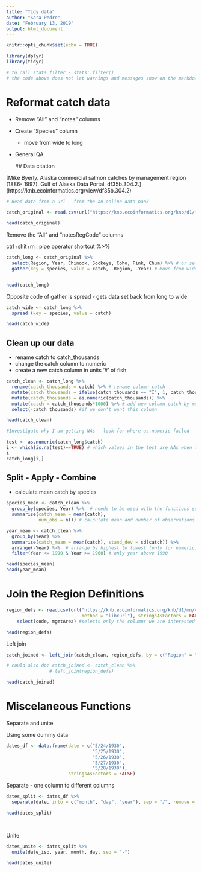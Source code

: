 ```yaml
---
title: "Tidy data"
author: "Sara Pedro"
date: "February 13, 2019"
output: html_document
---
```


```r
knitr::opts_chunk$set(echo = TRUE)
```

```r
library(dplyr)
library(tidyr)

# to call stats filter - stats::filter()
# the code above does not let warnings and messages show on the markdown version
```


# Reformat catch data

* Remove "All" and "notes" columns
* Create "Species" column
    - move from wide to long
* General QA

    ## Data citation

[Mike Byerly. Alaska commercial salmon catches by management region (1886- 1997). Gulf of Alaska Data Portal. df35b.304.2.] (https://knb.ecoinformatics.org/view/df35b.304.2)



```r

# Read data from a url - from the an online data bank

catch_original <- read.csv(url("https://knb.ecoinformatics.org/knb/d1/mn/v2/object/df35b.302.1", method = "libcurl"), stringsAsFactors = FALSE)

head(catch_original)

```

Remove the "All" and "notesRegCode" columns

ctrl+shit+m : pipe operator shortcut %>% 

```r

catch_long <- catch_original %>%
  select(Region, Year, Chinook, Sockeye, Coho, Pink, Chum) %>% # or select(-All,-notesRegCode)
  gather(key = species, value = catch, -Region, -Year) # Move from wide to long; Region and                                                             Year are not going to be gathered                                                               into the species and catch columns


head(catch_long)

```


Opposite code of gather is spread - gets data set back from long to wide

```r
catch_wide <- catch_long %>% 
  spread (key = species, value = catch)

head(catch_wide)

```

## Clean up our data

* rename catch to catch_thousands
* change the catch column to numeric
* create a new catch column in units '#' of fish

```r
catch_clean <- catch_long %>% 
  rename(catch_thousands = catch) %>% # rename column catch
  mutate(catch_thousands = ifelse(catch_thousands == "I", 1, catch_thousands)) %>% # replace                                      the "I" mistake in row 401 (error found below) for 1. Keep                                       the other rows
  mutate(catch_thousands = as.numeric(catch_thousands)) %>%
  mutate(catch = catch_thousands*1000) %>% # add new column catch by multiplying                                                            catch_thousands by 1000
  select(-catch_thousands) #if we don't want this column

head(catch_clean)

```



```r
#Investigate why I am getting NAs - look for where as.numeric failed 

test <- as.numeric(catch_long$catch)
i <- which(is.na(test)==TRUE) # which values in the test are NAs when tured to numeric
i
catch_long[i,]

```

## Split - Apply - Combine

* calculate mean catch by species

```r

species_mean <- catch_clean %>% 
  group_by(species, Year) %>%  # needs to be used with the functions summarize or mutate
  summarise(catch_mean = mean(catch), 
            num_obs = n()) # calculate mean and number of observations

year_mean <- catch_clean %>% 
  group_by(Year) %>% 
  summarise(catch_mean = mean(catch), stand_dev = sd(catch)) %>% 
  arrange(-Year) %>%  # arrange by highest to lowest (only for numeric). Could use desc() to                            change the order of species (categorical or numeric)
  filter(Year <= 1990 & Year >= 1960) # only year above 1990

head(species_mean)
head(year_mean)

```


# Join the Region Definitions

```r
region_defs <- read.csv(url("https://knb.ecoinformatics.org/knb/d1/mn/v2/object/df35b.303.1",
                            method = "libcurl"), stringsAsFactors = FALSE) %>% 
    select(code, mgmtArea) #selects only the columns we are interested in

head(region_defs)
```

Left join

```r
catch_joined <- left_join(catch_clean, region_defs, by = c("Region" = "code"))

# could also do: catch_joined <- catch_clean %>%
                # left_join(region_defs)

head(catch_joined)
```


# Miscelaneous Functions

Separate and unite

Using some dummy data 
 
```r
dates_df <- data.frame(date = c("5/24/1930",
                                "5/25/1930",
                                "5/26/1930",
                                "5/27/1930",
                                "5/28/1930"),
                       stringsAsFactors = FALSE)
```


Separate - one column to different columns

```r
dates_split <- dates_df %>% 
  separate(date, into = c("month", "day", "year"), sep = "/", remove = F) #remove equals false                                                                 will keep the original column

head(dates_split)

  
```


Unite


```r
dates_unite <- dates_split %>% 
  unite(date_iso, year, month, day, sep = "-")

head(dates_unite)
```




